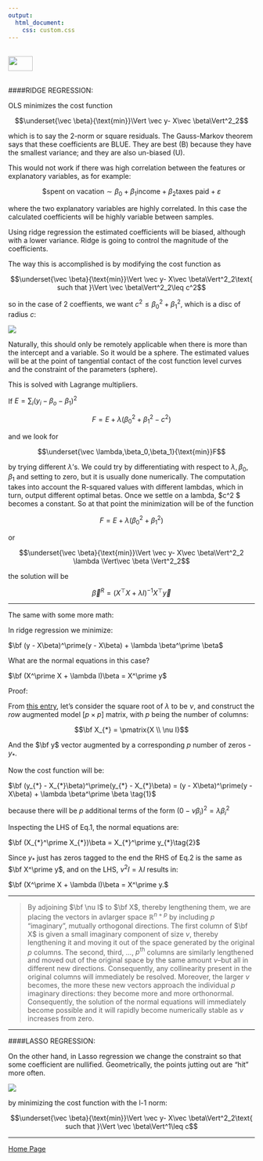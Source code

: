 ```yaml
---
output: 
  html_document:
    css: custom.css
---
```


<br>
<a href="http://rinterested.github.io/statistics/index.html">
<img HEIGHT="30" WIDTH="50" src="https://cloud.githubusercontent.com/assets/9312897/10556783/a27a26fa-745c-11e5-9b1a-2d5bd737387a.PNG"></a>
<br><br>

####RIDGE REGRESSION:
<br>

OLS minimizes the cost function

$$\underset{\vec \beta}{\text{min}}\Vert \vec y- X\vec \beta\Vert^2_2$$

which is to say the 2-norm or square residuals. The Gauss-Markov theorem says that these coefficients are BLUE. They are best (B) because they have the smallest variance; and they are also un-biased (U).

This would not work if there was high correlation between the features or explanatory variables, as for example:

$$\text{\$ spent on vacation} \sim \beta_0 + \beta_1 \text{income} + \beta_2 \text{taxes paid} + \varepsilon$$

where the two explanatory variables are highly correlated. In this case the calculated coefficients will be highly variable between samples.

Using ridge regression the estimated coefficients will be biased, although with a lower variance. Ridge is going to control the magnitude of the coefficients.

The way this is accomplished is by modifying the cost function as


$$\underset{\vec \beta}{\text{min}}\Vert \vec y- X\vec \beta\Vert^2_2\text{ such that }\Vert \vec \beta\Vert^2_2\leq c^2$$

so in the case of $2$ coeffients, we want $c^2 \leq \beta_0^2 + \beta_1^2,$ which is a disc of radius $c:$

![](https://user-images.githubusercontent.com/9312897/88944121-5a2cda80-d25a-11ea-9dd0-2d2b6127d5d1.png)

Naturally, this should only be remotely applicable when there is more than the intercept and a variable. So it would be a sphere. The estimated values will be at the point of tangential contact of the cost function level curves and the constraint of the parameters (sphere).

This is solved with Lagrange multipliers.

If $E=\sum_i \left( y_i - \beta_o-\beta_1\right)^2$

$$F=E + \lambda \left(\beta_0^2 + \beta_1^2 - c^2 \right)$$

and we look for 


$$\underset{\vec \lambda,\beta_0,\beta_1}{\text{min}}F$$

by trying different $\lambda$'s. We could try by differentiating with respect to $\lambda,\beta_0,\beta_1$ and setting to zero, but it is usually done numerically. The computation takes into account the R-squared values with different lambdas, which in turn, output different optimal betas. Once we settle on a lambda, $\lambda  c^2 $ becomes a constant. So at that point the minimization will be of the function


$$F=E + \lambda \left(\beta_0^2 + \beta_1^2  \right)$$

or

$$\underset{\vec \beta}{\text{min}}\Vert \vec y- X\vec \beta\Vert^2_2 \lambda \Vert\vec \beta \Vert^2_2$$

the solution will be

$$\vec \beta^R=\left( X^\top X+\lambda I \right)^{-1}X^\top \vec y$$

---

The same with some more math:

In ridge regression we minimize:

$\bf (y - X\beta)^\prime(y - X\beta) + \lambda \beta^\prime \beta$

What are the normal equations in this case?

$\bf (X^\prime X + \lambda I)\beta = X^\prime y$

Proof:

From [this entry](http://stats.stackexchange.com/a/164546/67822), let's consider the square root of $\lambda$ to be $\nu$, and construct the *row* augmented model $[p \times p]$ matrix, with $p$ being the number of columns:

$$\bf X_{*} = \pmatrix{X \\ \nu I}$$

And the $\bf y$ vector augmented by a corresponding $p$ number of zeros - $y_{*}$.

Now the cost function will be:

$\bf (y_{*} - X_{*}\beta)^\prime(y_{*} - X_{*}\beta)  = (y - X\beta)^\prime(y - X\beta) + \lambda \beta^\prime \beta \tag{1}$

because there will be $p$ additional terms of the form $(0 - \nu \beta_i)^2 = \lambda \beta_i^2$

Inspecting the LHS of Eq.1, the normal equations are:

$\bf (X_{*}^\prime X_{*})\beta = X_{*}^\prime y_{*}\tag{2}$

Since $y_{*}$ just has zeros tagged to the end the RHS of Eq.2 is the same as $\bf X^\prime y$, and on the LHS, $\nu^2 I=\lambda I$ results in:

$\bf (X^\prime X + \lambda I)\beta = X^\prime y.$

---

>By adjoining $\bf \nu I$ to $\bf X$, thereby lengthening them, we are placing the vectors in avlarger space $\mathbb R^{n+p}$ by including $p$ "imaginary", mutually orthogonal directions. The first column of $\bf X$ is given a small imaginary component of size $\nu$, thereby lengthening it and moving it out of the space generated by the original $p$ columns. The second, third, ..., $p^{\text{th}}$ columns are similarly lengthened and moved out of the original space by the same amount $\nu$--but all in different new directions. Consequently, any collinearity present in the original columns will immediately be resolved. Moreover, the larger $\nu$ becomes, the more these new vectors approach the individual $p$ imaginary directions: they become more and more orthonormal. Consequently, the solution of the normal equations will immediately become possible and it will rapidly become numerically stable as $\nu$ increases from zero.


---

####LASSO REGRESSION:

On the other hand, in Lasso regression we change the constraint so that some coefficient are nullified. Geometrically, the points jutting out are "hit" more often.

![](https://user-images.githubusercontent.com/9312897/88947305-5e5af700-d25e-11ea-8f5a-8b85c6aefc0f.png)


by minimizing the cost function with the l-$1$ norm:

$$\underset{\vec \beta}{\text{min}}\Vert \vec y- X\vec \beta\Vert^2_2\text{ such that }\Vert \vec \beta\Vert^1\leq c$$

---

<a href="http://rinterested.github.io/statistics/index.html">Home Page</a>
